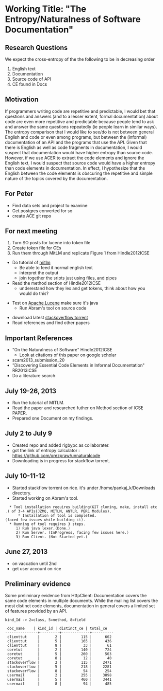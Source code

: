 =Working Title: "The Entropy/Naturalness of Software Documentation"=

==Research Questions==

We expect the cross-entropy of the the following to be in decreasing order

#English text
#Documentation
#Source code of API
#CE found in Docs

==Motivation==
If programmers writing code are repetitive and predictable, I would
bet that questions and answers (and to a lesser extent, formal
documentation) about code are even more repetitive and predictable
because people tend to ask and answer the same questions repeatedly
(ie people learn in similar ways). The entropy comparison that I
would like to see/do is not between general English and code or even
among programs, but between the (informal) documentation of an API and
the programs that use the API. Given that there is English as well as
code fragments in documentation, I would suspect that documentation
would have higher entropy than source code. However, if we use ACER to
extract the code elements and ignore the English text, I would suspect
that source code would have a higher entropy than code elements in
documentation. In effect, I hypothesize that the English between the
code elements is obscuring the repetitive and simple nature of the
topics covered by the documentation.

==For Peter==

*Find data sets and project to examine
* Get postgres converted for so
* create ACE git repo

==For next meeting==

# Turn SO posts for lucene into token file
# Create token file for CEs 
# Run them through MitLM and replicate Figure 1 from Hindle2012ICSE

* Do tutorial of [https://code.google.com/p/mitlm/wiki/Tutorial mitlm]
** Be able to feed it normal english text
** interpret the output
** join together the sripts just using files, and pipes
* Read the method section of Hindle2012ICSE
** underestand how they lex and get tokens, think about how you would do this?

*Test on [http://git.apache.org/ Apache Lucene] make sure it's java
** Run Abram's tool on source code

*download latest [http://www.clearbits.net/torrents/2141-jun-2013 stackoverflow torrent]
*Read references and find other papers

==Important References==

* "On the Naturalness of Software" Hindle2012ICSE
**Look at citations of this paper on google scholar
* scam2013_submission_20
* "Discovering Essential Code Elements in Informal Documentation" RR2013ICSE
* Do a literature search

==July 19-26, 2013==

* Run the tutorial of MITLM.
* Read the paper and researched futher on Method section of ICSE PAPER.
* Prepared one Document on my findings.

==July 2 to July 9==
* Created repo and added rigbypc as collaborater.
* got the link of entropy calculator : https://github.com/orezpraw/unnaturalcode
* Downloading is in progress for stackflow torrent.

==July 10-11-12 ==
* Started stackflow torrent on rice. it's under /home/pankaj_k/Downloads directory.
* Started working on Abram's tool.
   * Tool installation requires building(GIT cloning, make, install etc.) of 3-4 APIs(JZMQ, MITLM, ANTLR, PERL Modules).
       * Installation of tool is completed.(faced few issues while building it).
   * Running of tool requires 3 steps.
      1) Run java lexer.(Done.)
      2) Run Server. (InProgress, facing few issues here.)
      3) Run Client. (Not Started yet.)


==June 27, 2013==

*on vaccation until 2nd
*get user account on rice

==Preliminary evidence==

Some preliminary evidence from HttpClient: Documentation covers the
same code elements in multiple documents. While the mailing list
covers the most distinct code elements, documentation in general
covers a limited set of features provided by an API.

<pre>
kind_Id -> 2=class, 5=method, 8=field

 doc_name    | kind_id | distinct_ce | total_ce
---------------+---------+-------------+----------
 clienttut     |       2 |         115 |      602
 clienttut     |       5 |         165 |      436
 clienttut     |       8 |          33 |       61
 coretut       |       2 |         140 |      724
 coretut       |       5 |         260 |      503
 coretut       |       8 |          12 |       40
 stackoverflow |       2 |         115 |     2471
 stackoverflow |       5 |         218 |     2281
 stackoverflow |       8 |          54 |      254
 usermail      |       2 |         255 |     3898
 usermail      |       5 |         460 |     3441
 usermail      |       8 |          94 |      485
</pre>
